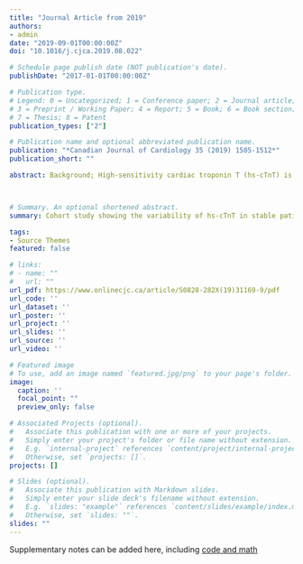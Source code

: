 ```yaml
---
title: "Journal Article from 2019"
authors:
- admin
date: "2019-09-01T00:00:00Z"
doi: "10.1016/j.cjca.2019.08.022"

# Schedule page publish date (NOT publication's date).
publishDate: "2017-01-01T00:00:00Z"

# Publication type.
# Legend: 0 = Uncategorized; 1 = Conference paper; 2 = Journal article;
# 3 = Preprint / Working Paper; 4 = Report; 5 = Book; 6 = Book section;
# 7 = Thesis; 8 = Patent
publication_types: ["2"]

# Publication name and optional abbreviated publication name.
publication: "*Canadian Journal of Cardiology 35 (2019) 1505-1512*"
publication_short: ""

abstract: Background; High-sensitivity cardiac troponin T (hs-cTnT) is used to diagnosis acute myocardial infarction, often based on values exceeding the 99th percentile threshold (14 ng/L) of normal populations. The short- and long-term variability of hs-cTnT in stable patients with or without coronary artery disease (CAD) is unknown. Methods; Prospective cohort study of 75 stable patients with CAD and 3 differing clinical profiles (stable angina [SA]; remote myocardial infarction [MI]; repetitive acute coronary syndrome [ACS]) and 25 controls without angiographic CAD, each with 15 hs-cTnT measurements over 1 year. Results; Individual results (1491 measurements) did not vary over within-day, daily, weekly, monthly, seasonal, or yearly time windows.The overall median was 2.8 ng/L (interquartile range [IQR] 5.2 ng/L) with the highest median (6.3 ng/L) and variability (IQR 6. 9 ng/L) in the repetitive ACS group. Diabetes, impaired renal function, and raised C-reactive protein were independent predictors of higher hs-cTnT values (average increase by 8.5 ng/L [95% CI, 5.0-11.9], 5.0 ng/L [95% CI, 2.0-8.1] and 4.0 ng/L (95% CI, 1.0-7.0), respectively). The 99th percentile value of all hs-cTnT measurements in the combined stable patients with CAD was 39 ng/L compared with 14 ng/L in the non-CAD patients.   Conclusions; Individual hs-cTnT readings in both patients with and without CAD were stable over hours, days, weeks, and months. Diabetes, poor renal function, and elevated C-reactive protein were independent predictors of higher median and IQR hs-cTnT values, often exceeding conventional thresholds. These findings highlight the need for caution and clinical contextualization in the interpretation of hscTnT results.



# Summary. An optional shortened abstract.
summary: Cohort study showing the variability of hs-cTnT in stable patients according to clinical phenotypes. 

tags:
- Source Themes
featured: false

# links:
# - name: ""
#   url: ""
url_pdf: https://www.onlinecjc.ca/article/S0828-282X(19)31169-9/pdf
url_code: ''
url_dataset: ''
url_poster: ''
url_project: ''
url_slides: ''
url_source: ''
url_video: ''

# Featured image
# To use, add an image named `featured.jpg/png` to your page's folder. 
image:
  caption: ''
  focal_point: ""
  preview_only: false

# Associated Projects (optional).
#   Associate this publication with one or more of your projects.
#   Simply enter your project's folder or file name without extension.
#   E.g. `internal-project` references `content/project/internal-project/index.md`.
#   Otherwise, set `projects: []`.
projects: []

# Slides (optional).
#   Associate this publication with Markdown slides.
#   Simply enter your slide deck's filename without extension.
#   E.g. `slides: "example"` references `content/slides/example/index.md`.
#   Otherwise, set `slides: ""`.
slides: ""
---
```



Supplementary notes can be added here, including [code and math](https://doi.org/10.1016/j.cjca.2019.08.022)
